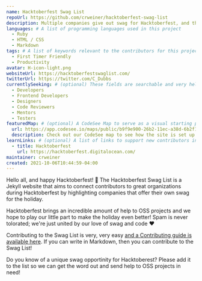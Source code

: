 ```yaml
---
name: Hacktoberfest Swag List
repoUrl: https://github.com/crweiner/hacktoberfest-swag-list
description: Multiple companies give out swag for Hacktoberfest, and this repo tries to list them all.
languages: # A list of programming languages used in this project
  - Ruby
  - HTML / CSS
  - Markdown
tags: # A list of keywords relevant to the contributors for this project
  - First Timer Friendly
  - Productivity
avatar: H-icon-light.png
websiteUrl: https://hacktoberfestswaglist.com/
twitterUrl: https://twitter.com/C_Dubbs
currentlySeeking: # (optional) These fields are searchable and very helpful for contributors to match well with your project
  - Developers
  - Frontend Developers
  - Designers
  - Code Reviewers
  - Mentors
  - Testers
featuredMap: # (optional) A CodeSee Map to serve as a visual starting point for contributors
  url: https://app.codesee.io/maps/public/b9f9e900-26b2-11ec-a38d-6b2f104ddfe3
  description: Check out our CodeSee map to see how the site is set up!
learnLinks: # (optional) A list of links to support new contributors in learning about your project and tech stack and culture / community
  - title: Hacktoberfest
    url: https://hacktoberfest.digitalocean.com/
maintainer: crweiner
created: 2021-10-06T10:44:59-04:00
---
```


<!-- Divide your content into sections using our handy shortcodes. Each section is optional -->

<Overview>

Hello all, and happy Hacktoberfest! :wave: The Hacktoberfest Swag List is a Jekyll website that aims to connect contributors to great organizations during Hacktoberfest by highlighting companies that offer their own swag for the holiday.

Hacktoberfest brings an incredible amount of help to OSS projects and we hope to play our little part to make the holiday even better! Spam is never tolorated; we're just united by our love of swag and code :heart:

</Overview>

<Contributing>

Contributing to the Swag List is very, very easy [and a Contributing guide is available here](https://hacktoberfestswaglist.com/contributing). If you can write in Markdown, then you can contribute to the Swag List!

Do you know of a unique swag opportinity for Hacktoberest? Please add it to the list so we can get the word out and send help to OSS projects in need!

</Contributing>

